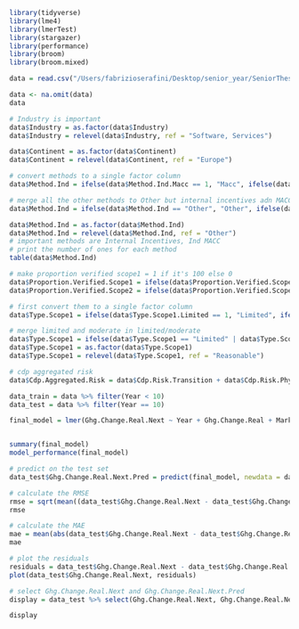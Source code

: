 ```r
library(tidyverse)
library(lme4)
library(lmerTest)
library(stargazer)
library(performance)
library(broom)
library(broom.mixed)
```

```r
data = read.csv("/Users/fabrizioserafini/Desktop/senior_year/SeniorThesis/thesis_project/data/processed/cdp_total_processed_v2.csv")

data <- na.omit(data)
data
```

```r
# Industry is important
data$Industry = as.factor(data$Industry)
data$Industry = relevel(data$Industry, ref = "Software, Services")

data$Continent = as.factor(data$Continent)
data$Continent = relevel(data$Continent, ref = "Europe")

```

```r
# convert methods to a single factor column
data$Method.Ind = ifelse(data$Method.Ind.Macc == 1, "Macc", ifelse(data$Method.Ind.Budget.Efficiency == 1, "Budget Efficiency", ifelse(data$Method.Ind.Budget.Low.Carbon == 1, "Budget Low Carbon", ifelse(data$Method.Ind.Compliance == 1, "Compliance", ifelse(data$Method.Ind.Employee.Engagement == 1, "Employee Engagement", ifelse(data$Method.Ind.Financial.Opt == 1, "Financial Opt", ifelse(data$Method.Ind.Gov.Partnership == 1, "Gov Partnership", ifelse(data$Method.Ind.Internal.Finance == 1, "Internal Finance", ifelse(data$Method.Ind.Internal.Incentives == 1, "Internal Incentives", ifelse(data$Method.Ind.Internal.Price == 1, "Internal Price", ifelse(data$Method.Ind.Lower.Roi == 1, "Lower Roi", "Other")))))))))))

# merge all the other methods to Other but internal incentives adn MACC
data$Method.Ind = ifelse(data$Method.Ind == "Other", "Other", ifelse(data$Method.Ind == "Internal Incentives" | data$Method.Ind == "Macc", data$Method.Ind, "Other"))

data$Method.Ind = as.factor(data$Method.Ind)
data$Method.Ind = relevel(data$Method.Ind, ref = "Other")
# important methods are Internal Incentives, Ind MACC
# print the number of ones for each method
table(data$Method.Ind)
```

```r
# make proportion verified scope1 = 1 if it's 100 else 0
data$Proportion.Verified.Scope1 = ifelse(data$Proportion.Verified.Scope1 == 100, 1, 0)
data$Proportion.Verified.Scope2 = ifelse(data$Proportion.Verified.Scope2 == 100, 1, 0)

# first convert them to a single factor column
data$Type.Scope1 = ifelse(data$Type.Scope1.Limited == 1, "Limited", ifelse(data$Type.Scope1.Moderate == 1, "Moderate", ifelse(data$Type.Scope1.N.A == 1, "N.A", ifelse(data$Type.Scope1.Reasonable == 1, "Reasonable", "Third.Party.Underway"))))

# merge limited and moderate in limited/moderate
data$Type.Scope1 = ifelse(data$Type.Scope1 == "Limited" | data$Type.Scope1 == "Moderate", "Limited/Moderate", data$Type.Scope1)
data$Type.Scope1 = as.factor(data$Type.Scope1)
data$Type.Scope1 = relevel(data$Type.Scope1, ref = "Reasonable")

# cdp aggregated risk 
data$Cdp.Aggregated.Risk = data$Cdp.Risk.Transition + data$Cdp.Risk.Physical
```


```r
data_train = data %>% filter(Year < 10)
data_test = data %>% filter(Year == 10)
```

```r
final_model = lmer(Ghg.Change.Real.Next ~ Year + Ghg.Change.Real + Market.Cap + Revenue +  Type.Scope1 + Ghg.Verification.Scope3.Yes + Ghg1 + Ghg2Location + Ghg1.Na + Ghg2Market.Na + Methane.Emissions + Method.Ind + Cdp.Targetamount.Mean + Cdp.Targettype.Absolute + Cdp.Aggregated.Risk +  Cdp.Aggregated.Opp + Absent.Cdp.Initiative.Firm.Year.Processed.Csv + Investment.Counter + (1|Industry/Id) + (1 |Continent/Country), data = data_train)


summary(final_model)
model_performance(final_model)
```

```r
# predict on the test set
data_test$Ghg.Change.Real.Next.Pred = predict(final_model, newdata = data_test)
```

```r
# calculate the RMSE
rmse = sqrt(mean((data_test$Ghg.Change.Real.Next - data_test$Ghg.Change.Real.Next.Pred)^2))
rmse
```

```r
# calculate the MAE
mae = mean(abs(data_test$Ghg.Change.Real.Next - data_test$Ghg.Change.Real.Next.Pred))
mae
```

```r
# plot the residuals
residuals = data_test$Ghg.Change.Real.Next - data_test$Ghg.Change.Real.Next.Pred
plot(data_test$Ghg.Change.Real.Next, residuals)
```

```r
# select Ghg.Change.Real.Next and Ghg.Change.Real.Next.Pred
display = data_test %>% select(Ghg.Change.Real.Next, Ghg.Change.Real.Next.Pred)

display
```


